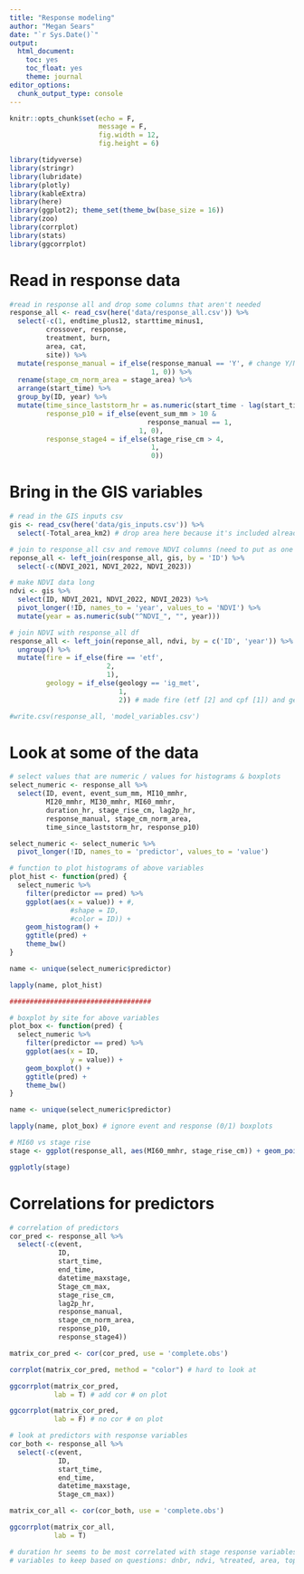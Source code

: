 ```yaml
---
title: "Response modeling"
author: "Megan Sears"
date: "`r Sys.Date()`"
output:
  html_document:
    toc: yes
    toc_float: yes
    theme: journal
editor_options:
  chunk_output_type: console
---
```


```r

knitr::opts_chunk$set(echo = F,
                      message = F,
                      fig.width = 12,
                      fig.height = 6)

library(tidyverse)
library(stringr)
library(lubridate)
library(plotly)
library(kableExtra)
library(here)
library(ggplot2); theme_set(theme_bw(base_size = 16))
library(zoo)
library(corrplot)
library(stats)
library(ggcorrplot)

```

# Read in response data

```r

#read in response all and drop some columns that aren't needed
response_all <- read_csv(here('data/response_all.csv')) %>%
  select(-c(1, endtime_plus12, starttime_minus1,
         crossover, response,
         treatment, burn,
         area, cat,
         site)) %>%
  mutate(response_manual = if_else(response_manual == 'Y', # change Y/N to 0/1
                                   1, 0)) %>%
  rename(stage_cm_norm_area = stage_area) %>%
  arrange(start_time) %>%
  group_by(ID, year) %>%
  mutate(time_since_laststorm_hr = as.numeric(start_time - lag(start_time)), # add time since last storm (soil moist proxy)
         response_p10 = if_else(event_sum_mm > 10 & 
                                  response_manual == 1,
                                1, 0),
         response_stage4 = if_else(stage_rise_cm > 4,
                                   1,
                                   0))
```

# Bring in the GIS variables

```r

# read in the GIS inputs csv
gis <- read_csv(here('data/gis_inputs.csv')) %>%
  select(-Total_area_km2) # drop area here because it's included already

# join to response_all csv and remove NDVI columns (need to put as one column)
reponse_all <- left_join(response_all, gis, by = 'ID') %>%
  select(-c(NDVI_2021, NDVI_2022, NDVI_2023))

# make NDVI data long
ndvi <- gis %>%
  select(ID, NDVI_2021, NDVI_2022, NDVI_2023) %>%
  pivot_longer(!ID, names_to = 'year', values_to = 'NDVI') %>%
  mutate(year = as.numeric(sub("^NDVI_", "", year)))

# join NDVI with response_all df
response_all <- left_join(reponse_all, ndvi, by = c('ID', 'year')) %>%
  ungroup() %>%
  mutate(fire = if_else(fire == 'etf',
                        2,
                        1),
         geology = if_else(geology == 'ig_met',
                           1,
                           2)) # made fire (etf [2] and cpf [1]) and geology numeric

#write.csv(response_all, 'model_variables.csv')

```

# Look at some of the data

```r
# select values that are numeric / values for histograms & boxplots
select_numeric <- response_all %>%
  select(ID, event, event_sum_mm, MI10_mmhr,
         MI20_mmhr, MI30_mmhr, MI60_mmhr,
         duration_hr, stage_rise_cm, lag2p_hr,
         response_manual, stage_cm_norm_area,
         time_since_laststorm_hr, response_p10)

select_numeric <- select_numeric %>% 
  pivot_longer(!ID, names_to = 'predictor', values_to = 'value')

# function to plot histograms of above variables
plot_hist <- function(pred) {
  select_numeric %>%
    filter(predictor == pred) %>%
    ggplot(aes(x = value)) + #,
               #shape = ID, 
               #color = ID)) + 
    geom_histogram() + 
    ggtitle(pred) +
    theme_bw()
}

name <- unique(select_numeric$predictor)

lapply(name, plot_hist)

###################################

# boxplot by site for above variables
plot_box <- function(pred) {
  select_numeric %>%
    filter(predictor == pred) %>%
    ggplot(aes(x = ID, 
               y = value)) + 
    geom_boxplot() + 
    ggtitle(pred) +
    theme_bw()
}

name <- unique(select_numeric$predictor)

lapply(name, plot_box) # ignore event and response (0/1) boxplots

# MI60 vs stage rise
stage <- ggplot(response_all, aes(MI60_mmhr, stage_rise_cm)) + geom_point()

ggplotly(stage)

```

# Correlations for predictors 

```r

# correlation of predictors
cor_pred <- response_all %>%
  select(-c(event,
            ID,
            start_time,
            end_time,
            datetime_maxstage,
            Stage_cm_max,
            stage_rise_cm,
            lag2p_hr,
            response_manual,
            stage_cm_norm_area,
            response_p10,
            response_stage4))

matrix_cor_pred <- cor(cor_pred, use = 'complete.obs')

corrplot(matrix_cor_pred, method = "color") # hard to look at

ggcorrplot(matrix_cor_pred,
           lab = T) # add cor # on plot

ggcorrplot(matrix_cor_pred,
           lab = F) # no cor # on plot

# look at predictors with response variables
cor_both <- response_all %>%
  select(-c(event,
            ID,
            start_time,
            end_time,
            datetime_maxstage,
            Stage_cm_max))

matrix_cor_all <- cor(cor_both, use = 'complete.obs')

ggcorrplot(matrix_cor_all,
           lab = T)

# duration hr seems to be most correlated with stage response variables 
# variables to keep based on questions: dnbr, ndvi, %treated, area, topo variable

```






